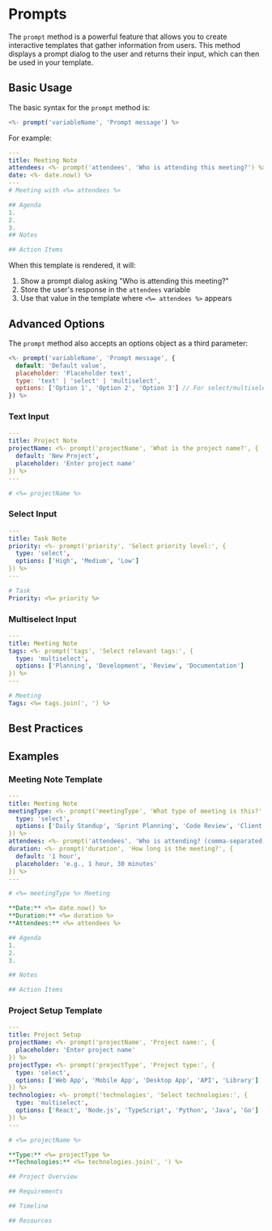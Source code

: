 
# Prompts

The `prompt` method is a powerful feature that allows you to create interactive templates that gather information from users. This method displays a prompt dialog to the user and returns their input, which can then be used in your template.

## Basic Usage

The basic syntax for the `prompt` method is:

```javascript
<%- prompt('variableName', 'Prompt message') %>
```

For example:

```yaml
---
title: Meeting Note
attendees: <%- prompt('attendees', 'Who is attending this meeting?') %>
date: <%- date.now() %>
---
# Meeting with <%= attendees %>

## Agenda
1.
2.
3.
## Notes

## Action Items
```

When this template is rendered, it will:

1. Show a prompt dialog asking "Who is attending this meeting?"
2. Store the user's response in the `attendees` variable
3. Use that value in the template where `<%= attendees %>` appears

## Advanced Options

The `prompt` method also accepts an options object as a third parameter:

```javascript
<%- prompt('variableName', 'Prompt message', {
  default: 'Default value',
  placeholder: 'Placeholder text',
  type: 'text' | 'select' | 'multiselect',
  options: ['Option 1', 'Option 2', 'Option 3'] // For select/multiselect types
}) %>
```

### Text Input

```yaml
---
title: Project Note
projectName: <%- prompt('projectName', 'What is the project name?', {
  default: 'New Project',
  placeholder: 'Enter project name'
}) %>
---

# <%= projectName %>
```

### Select Input

```yaml
---
title: Task Note
priority: <%- prompt('priority', 'Select priority level:', {
  type: 'select',
  options: ['High', 'Medium', 'Low']
}) %>
---

# Task
Priority: <%= priority %>
```

### Multiselect Input

```yaml
---
title: Meeting Note
tags: <%- prompt('tags', 'Select relevant tags:', {
  type: 'multiselect',
  options: ['Planning', 'Development', 'Review', 'Documentation']
}) %>
---

# Meeting
Tags: <%= tags.join(', ') %>
```

## Best Practices

<Callout
  type="info"
  title="TIP"
  description="Use clear, concise prompt messages that clearly indicate what information is needed from the user."
/>

<Callout
  type="warning"
  title="IMPORTANT"
  description="Always provide meaningful default values or placeholders when appropriate to guide users."
/>

## Examples

### Meeting Note Template

```yaml
---
title: Meeting Note
meetingType: <%- prompt('meetingType', 'What type of meeting is this?', {
  type: 'select',
  options: ['Daily Standup', 'Sprint Planning', 'Code Review', 'Client Meeting']
}) %>
attendees: <%- prompt('attendees', 'Who is attending? (comma-separated)') %>
duration: <%- prompt('duration', 'How long is the meeting?', {
  default: '1 hour',
  placeholder: 'e.g., 1 hour, 30 minutes'
}) %>
---

# <%= meetingType %> Meeting

**Date:** <%= date.now() %>
**Duration:** <%= duration %>
**Attendees:** <%= attendees %>

## Agenda
1.
2.
3.

## Notes

## Action Items
```

### Project Setup Template

```yaml
---
title: Project Setup
projectName: <%- prompt('projectName', 'Project name:', {
  placeholder: 'Enter project name'
}) %>
projectType: <%- prompt('projectType', 'Project type:', {
  type: 'select',
  options: ['Web App', 'Mobile App', 'Desktop App', 'API', 'Library']
}) %>
technologies: <%- prompt('technologies', 'Select technologies:', {
  type: 'multiselect',
  options: ['React', 'Node.js', 'TypeScript', 'Python', 'Java', 'Go']
}) %>
---

# <%= projectName %>

**Type:** <%= projectType %>
**Technologies:** <%= technologies.join(', ') %>

## Project Overview

## Requirements

## Timeline

## Resources
```

